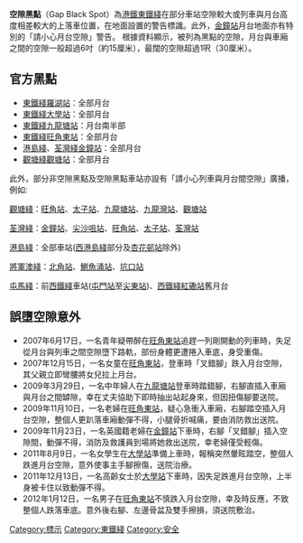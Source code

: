 {{unreferenced|time=2017-02-05T01:04:20+00:00}}
'''空隙黑點'''（Gap Black Spot）為[[港鐵|港鐵]][[東鐵綫|東鐵綫]]在部分車站空隙較大或列車與月台高度相差較大的上落車位置，在地面設置的警告標識。此外，[[金鐘站|金鐘站]]月台地面亦有特別的「請小心月台空隙」警告。
根據資料顯示，被列為黑點的空隙，月台與車廂之間的空隙一般超過6吋（約15厘米），最闊的空隙超過1呎（30厘米）。

==官方黑點== 
* [[東鐵綫|東鐵綫]][[羅湖站_(香港)|羅湖站]]：全部月台
* [[東鐵綫|東鐵綫]][[大學站_(香港)|大學站]]：全部月台
* [[東鐵綫|東鐵綫]][[九龍塘站_(香港)|九龍塘站]]：月台南半部
* [[東鐵綫|東鐵綫]][[旺角東站|旺角東站]]：全部月台
*[[港島綫|港島綫]]、[[荃灣綫|荃灣綫]][[金鐘站|金鐘站]]：全部月台
*[[觀塘綫|觀塘綫]][[觀塘站|觀塘站]]：全部月台
此外，部分非空隙黑點及空隙黑點車站亦設有「請小心列車與月台間空隙」廣播，例如:

[[觀塘綫|觀塘綫]]：[[旺角站|旺角站]]、[[太子站|太子站]]、[[九龍塘站_(香港)|九龍塘站]]、[[九龍灣站|九龍灣站]]、[[觀塘站|觀塘站]]

[[荃灣綫|荃灣綫]]：[[金鐘站|金鐘站]]、[[尖沙咀站|尖沙咀站]]、[[旺角站|旺角站]]、[[太子站|太子站]]、[[荃灣站|荃灣站]]

[[港島綫|港島綫]]：全部車站([[港島綫西延|西港島綫]]部分及[[杏花邨站|杏花邨站]]除外)

[[將軍澳綫|將軍澳綫]]：[[北角站|北角站]]、[[鰂魚涌站|鰂魚涌站]]、[[坑口站_(香港)|坑口站]]

[[屯馬綫|屯馬綫]]：前[[西鐵綫|西鐵綫]]車站([[屯門站_(屯馬綫)|屯門站]]至[[尖東站|尖東站]])、[[西鐵綫|西鐵綫]][[紅磡站|紅磡站]]舊月台

==誤墮空隙意外== 
* 2007年6月17日，一名青年疑帶醉在[[旺角東站|旺角東站]]追趕一列剛開動的列車時，失足從月台與列車之間空隙墮下路軌，部份身體更遭捲入車底，身受重傷。
* 2007年12月15日，一名女童在[[旺角東站|旺角東站]]，登車時「叉錯腳」跌入月台空隙，其父親立即彎腰將女兒拉上月台。
* 2009年3月29日，一名中年婦人在[[九龍塘站_(香港)|九龍塘站]]登車時踏錯腳，右腳直插入車廂與月台之間罅隙，幸在丈夫協助下即時抽出站起身來，但因扭傷腳要送院。
* 2009年11月10日，一名老婦在[[旺角東站|旺角東站]]，疑心急衝入車廂，右腳踏空插入月台空隙，整個人更趴落車廂動彈不得，小腿骨折喊痛，要由消防救出送院。
* 2009年11月23日，一名英國籍老婦在[[金鐘站|金鐘站]]下車時，右腳「叉錯腳」插入空隙間，動彈不得，消防及救護員到場將她救出送院，幸老婦僅受輕傷。
* 2011年8月9日，一名女學生在[[大學站_(香港)|大學站]]準備上車時，報稱突然暈眩踏空，整個人跌進月台空隙，意外使事主手腳擦傷，送院治療。
* 2011年12月13日，一名高齡女士於[[大學站_(香港)|大學站]]下車時，因失足跌進月台空隙，上半身被卡住以致動彈不得。
* 2012年1月12日，一名男子在[[旺角東站|旺角東站]]不慎跌入月台空隙，幸及時反應，不致整個人跌落車底。意外後右腳、左邊骨盆及雙手擦損，須送院敷治。

[[Category:標示|Category:標示]]
[[Category:東鐵綫|Category:東鐵綫]]
[[Category:安全|Category:安全]]